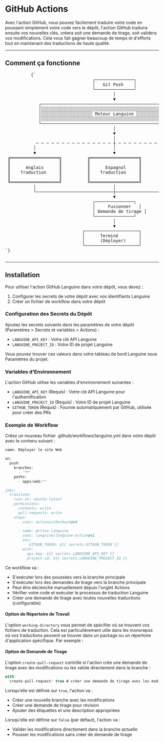 # GitHub Actions

Avec l'action GitHub, vous pouvez facilement traduire votre code en poussant simplement votre code vers le dépôt, l'action GitHub traduira ensuite vos nouvelles clés, créera soit une demande de tirage, soit validera vos modifications.
Cela vous fait gagner beaucoup de temps et d'efforts tout en maintenant des traductions de haute qualité.

---

## Comment ça fonctionne



<div className="flex flex-col items-center justify-center p-4 mb-8 h-[400px] sm:h-[500px] md:h-[650px]">
        <pre
          className="p-4 text-sm leading-5 scale-[0.5] sm:scale-[0.65] md:scale-90 transform-gpu"
          style={{
            fontFamily: "monospace",
            whiteSpace: "pre",
            textAlign: "left",
          }}
        >
          {`
                                  ┌───────────────┐
                                  │   Git Push    │
                                  └───────────────┘
                                          │
                                          ▼
             ┌─────────────────────────────────────────────────────────┐
             │░░░░░░░░░░░░░░░░░░░░░░░░░░░░░░░░░░░░░░░░░░░░░░░░░░░░░░░░░│
             │░░░░░░░░░░░░░░░░░░░░ Moteur Languine ░░░░░░░░░░░░░░░░░░░░│
             │░░░░░░░░░░░░░░░░░░░░░░░░░░░░░░░░░░░░░░░░░░░░░░░░░░░░░░░░░│
             └─────────────────────────────────────────────────────────┘
                                          │
                                          ▼
                                          │
            ─ ─ ─ ─ ─ ─ ─ ─ ─ ─ ─ ─ ─ ─ ─ ┼ ─ ─ ─ ─ ─ ─ ─ ─ ─ ─ ─ ─ ─ ─ ─
           │                              │                              │
           ▼                              ▼                              ▼
 ╔═══════════════════╗          ╔═══════════════════╗          ╔═══════════════════╗
 ║                   ║          ║                   ║          ║                   ║
 ║      Anglais      ║          ║      Espagnol     ║          ║      Japonais     ║
 ║    Traduction     ║          ║    Traduction     ║          ║     Traduction    ║
 ║                   ║          ║                   ║          ║                   ║
 ╚═══════════════════╝          ╚═══════════════════╝          ╚═══════════════════╝
           │                              │                              │
           └──────────────────────────────┼──────────────────────────────┘
                                          ▼
                                  ┌───────────────┐
                                  │     Fusionner   │
                                  │ Demande de tirage │
                                  └───────────────┘
                                          │
                                          ▼
                              ┌─────────────────────┐
                              │      Terminé        │
                              │      (Déployer)     │
                              └─────────────────────┘
`}
        </pre>
      </div>

---

## Installation

Pour utiliser l'action GitHub Languine dans votre dépôt, vous devez :

1. Configurer les secrets de votre dépôt avec vos identifiants Languine
2. Créer un fichier de workflow dans votre dépôt

### Configuration des Secrets du Dépôt

Ajoutez les secrets suivants dans les paramètres de votre dépôt (Paramètres > Secrets et variables > Actions) :

- `LANGUINE_API_KEY` : Votre clé API Languine
- `LANGUINE_PROJECT_ID` : Votre ID de projet Languine

Vous pouvez trouver ces valeurs dans votre tableau de bord Languine sous Paramètres du projet.



### Variables d'Environnement

L'action GitHub utilise les variables d'environnement suivantes :
- `LANGUINE_API_KEY` (Requis) : Votre clé API Languine pour l'authentification
- `LANGUINE_PROJECT_ID` (Requis) : Votre ID de projet Languine 
- `GITHUB_TOKEN` (Requis) : Fournie automatiquement par GitHub, utilisée pour créer des PRs

### Exemple de Workflow

Créez un nouveau fichier .github/workflows/languine.yml dans votre dépôt avec le contenu suivant :

```ts title=".github/workflows/release.yml"
name: Déployer le site Web

on:
  push:
    branches:
      - '**'
    paths:
      - apps/web/**

jobs:
  translate:
    runs-on: ubuntu-latest
    permissions:
      contents: write
      pull-requests: write
    steps:
      - uses: actions/checkout@v4
      
      - name: Action Languine
        uses: languine/languine-action@v1
        env:
           GITHUB_TOKEN: ${{ secrets.GITHUB_TOKEN }}
        with:
          api-key: ${{ secrets.LANGUINE_API_KEY }}
          project-id: ${{ secrets.LANGUINE_PROJECT_ID }}
```
 
 Ce workflow va :
- S'exécuter lors des poussées vers la branche principale
- S'exécuter lors des demandes de tirage vers la branche principale
- Peut être déclenché manuellement depuis l'onglet Actions
- Vérifier votre code et exécuter le processus de traduction Languine
- Créer une demande de tirage avec toutes nouvelles traductions (configurable)

#### Option de Répertoire de Travail

L'option `working-directory` vous permet de spécifier où se trouvent vos fichiers de traduction. Cela est particulièrement utile dans les monorepos où vos traductions peuvent se trouver dans un package ou un répertoire d'application spécifique. Par exemple :

#### Option de Demande de Tirage

L'option `create-pull-request` contrôle si l'action crée une demande de tirage avec les modifications ou les valide directement dans la branche :

```typescript title=".github/workflows/languine.yml"
with:
  create-pull-request: true # créer une demande de tirage avec les modifications
```

Lorsqu'elle est définie sur `true`, l'action va :
- Créer une nouvelle branche avec les modifications
- Créer une demande de tirage pour révision
- Ajouter des étiquettes et une description appropriées

Lorsqu'elle est définie sur `false` (par défaut), l'action va :
- Valider les modifications directement dans la branche actuelle
- Pousser les modifications sans créer de demande de tirage